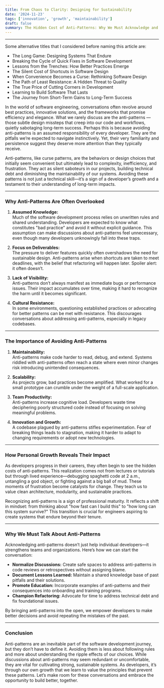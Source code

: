 ```yaml
---
title: From Chaos to Clarity: Designing for Sustainability 
date: '2024-11-23'
tags: ['innovation', 'growth', 'maintainability']
draft: false
summary: The Hidden Cost of Anti-Patterns: Why We Must Acknowledge and Avoid Them
---
```


---

Some alternative titles that I considered before naming this article are:

- The Long Game: Designing Systems That Endure
- Breaking the Cycle of Quick Fixes in Software Development
- Lessons from the Trenches: How Better Practices Emerge
- The Silent Cost of Shortcuts in Software Design
- When Convenience Becomes a Curse: Rethinking Software Design
- The Path of Least Resistance: A Hidden Threat to Quality
- The True Price of Cutting Corners in Development
- Learning to Build Software That Lasts
- The Journey from Short-Term Gains to Long-Term Success

In the world of software engineering, conversations often revolve around best practices, innovative solutions, and the frameworks that promise efficiency and elegance. What we rarely discuss are the anti-patterns — those subtle design missteps that creep into our code and workflows, quietly sabotaging long-term success. Perhaps this is because avoiding anti-patterns is an assumed responsibility of every developer. They are the pitfalls we’re expected to navigate instinctively. Yet, their very familiarity and persistence suggest they deserve more attention than they typically receive.

Anti-patterns, like curse patterns, are the behaviors or design choices that initially seem convenient but ultimately lead to complexity, inefficiency, and frustration. They act as silent saboteurs in our projects, building technical debt and diminishing the maintainability of our systems. Avoiding these patterns is not just a technical skill—it’s a sign of a developer’s growth and a testament to their understanding of long-term impacts.

---

### **Why Anti-Patterns Are Often Overlooked**
1. **Assumed Knowledge:**  
   Much of the software development process relies on unwritten rules and shared understanding. Developers are expected to know what constitutes "bad practice" and avoid it without explicit guidance. This assumption can make discussions about anti-patterns feel unnecessary, even though many developers unknowingly fall into these traps.

2. **Focus on Deliverables:**  
   The pressure to deliver features quickly often overshadows the need for sustainable design. Anti-patterns arise when shortcuts are taken to meet deadlines, with the belief that refactoring will happen later. Spoiler alert: it often doesn’t.

3. **Lack of Visibility:**  
   Anti-patterns don’t always manifest as immediate bugs or performance issues. Their impact accumulates over time, making it hard to recognize the harm until it becomes significant.

4. **Cultural Resistance:**  
   In some environments, questioning established practices or advocating for better patterns can be met with resistance. This discourages conversations about addressing anti-patterns, especially in legacy codebases.

---

### **The Importance of Avoiding Anti-Patterns**
1. **Maintainability:**  
   Anti-patterns make code harder to read, debug, and extend. Systems riddled with anti-patterns often reach a state where even minor changes risk introducing unintended consequences.

2. **Scalability:**  
   As projects grow, bad practices become amplified. What worked for a small prototype can crumble under the weight of a full-scale application.

3. **Team Productivity:**  
   Anti-patterns increase cognitive load. Developers waste time deciphering poorly structured code instead of focusing on solving meaningful problems.

4. **Innovation and Growth:**  
   A codebase plagued by anti-patterns stifles experimentation. Fear of breaking things leads to stagnation, making it harder to adapt to changing requirements or adopt new technologies.

---

### **How Personal Growth Reveals Their Impact**
As developers progress in their careers, they often begin to see the hidden costs of anti-patterns. This realization comes not from lectures or tutorials but through lived experience—debugging spaghetti code at 2 a.m., untangling a god object, or fighting against a big ball of mud. These moments of frustration become catalysts for change. They teach us to value clean architecture, modularity, and sustainable practices.

Recognizing anti-patterns is a sign of professional maturity. It reflects a shift in mindset: from thinking about "how fast can I build this" to "how long can this system survive?" This transition is crucial for engineers aspiring to create systems that endure beyond their tenure.

---

### **Why We Must Talk About Anti-Patterns**
Acknowledging anti-patterns doesn’t just help individual developers—it strengthens teams and organizations. Here’s how we can start the conversation:
- **Normalize Discussions:** Create safe spaces to address anti-patterns in code reviews or retrospectives without assigning blame.
- **Document Lessons Learned:** Maintain a shared knowledge base of past pitfalls and their solutions.
- **Promote Education:** Incorporate examples of anti-patterns and their consequences into onboarding and training programs.
- **Champion Refactoring:** Advocate for time to address technical debt and fix foundational issues.

By bringing anti-patterns into the open, we empower developers to make better decisions and avoid repeating the mistakes of the past.

---

### **Conclusion**
Anti-patterns are an inevitable part of the software development journey, but they don’t have to define it. Avoiding them is less about following rules and more about understanding the ripple effects of our choices. While discussions about anti-patterns may seem redundant or uncomfortable, they are vital for cultivating strong, sustainable systems. As developers, it’s through our own growth that we learn to value the principles that prevent these patterns. Let’s make room for these conversations and embrace the opportunity to build better, together.